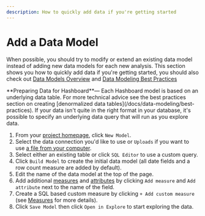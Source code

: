 ```yaml
---
description: How to quickly add data if you're getting started
---
```



# Add a Data Model

When possible, you should try to modify or extend an existing data model instead of adding new data models for each new analysis. This section shows you how to quickly add data if you're getting started, you should also check out [Data Models Overview](/docs/data-modeling) and [Data Modeling Best Practices](/docs/best-practices)

<Callout type="info">
  **Preparing Data for Hashboard**— Each Hashboard model is based on an
  underlying data table. For more technical advice see the best practices
  section on creating [denormalized data
  tables](/docs/data-modeling/best-practices). If your data isn't quite in the
  right format in your database, it's possible to specify an underlying data
  query that will run as you explore data.
</Callout>

1. From your [project homepage](https://hashboard.com/app/), click `New Model`.
2. Select the data connection you'd like to use or `Uploads` if you want to use [a file from your computer](/docs/data-modeling/query-data-files).
3. Select either an existing table or click `SQL Editor` to use a custom query.
4. Click `Build Model` to create the initial data model (all date fields and a row count measure are added by default).
5. Edit the name of the data model at the top of the page.
6. Add additional [measures](/docs/data-modeling/measures) and [attributes](/docs/data-modeling/attributes) by clicking `Add measure` and `Add attribute` next to the name of the field.
7. Create a SQL based custom measure by clicking `+ Add custom measure` (see [Measures](/docs/data-modeling/measures) for more details).
8. Click `Save Model` then click `Open in Explore` to start exploring the data.
